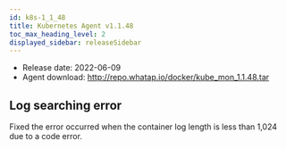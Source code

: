 ```yaml
---
id: k8s-1_1_48
title: Kubernetes Agent v1.1.48
toc_max_heading_level: 2
displayed_sidebar: releaseSidebar
---
```



-   Release date: 2022-06-09
-   Agent download: http://repo.whatap.io/docker/kube_mon_1.1.48.tar

## Log searching error

Fixed the error occurred when the container log length is less than 1,024 due to a code error. 

